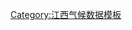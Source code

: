 {{Weather box
|width = auto
|metric first = y
|single line = y
|location = 玉山县气象数据（平均数据自1971年统计至2000年，极端数据自1951年统计至2000年）

|Jan mean C = 5.5
|Feb mean C = 7.1
|Mar mean C = 11.0
|Apr mean C = 17.1
|May mean C = 21.8
|Jun mean C = 25.1
|Jul mean C = 28.8
|Aug mean C = 28.4
|Sep mean C = 24.2
|Oct mean C = 19.2
|Nov mean C = 13.2
|Dec mean C = 7.7
|year mean C = 

|Jan record high C = 26.1
|Feb record high C = 29.4
|Mar record high C = 33.8
|Apr record high C = 34.5
|May record high C = 37.0
|Jun record high C = 39.2
|Jul record high C = 41.7
|Aug record high C = 43.3
|Sep record high C = 40.8
|Oct record high C = 35.4
|Nov record high C = 31.8
|Dec record high C = 27.9
|year record high C = 43.3

|Jan high C = 9.8
|Feb high C = 11.4
|Mar high C = 15.2
|Apr high C = 21.8
|May high C = 26.6
|Jun high C = 29.4
|Jul high C = 33.8
|Aug high C = 33.7
|Sep high C = 29.2
|Oct high C = 24.3
|Nov high C = 18.5
|Dec high C = 13.1
|year high C = 

|Jan low C = 2.4
|Feb low C = 4.1
|Mar low C = 7.7
|Apr low C = 13.4
|May low C = 18.1
|Jun low C = 21.7
|Jul low C = 24.7
|Aug low C = 24.5
|Sep low C = 20.6
|Oct low C = 15.3
|Nov low C = 9.2
|Dec low C = 3.8
|year low C = 

|Jan record low C = -8.9
|Feb record low C = -8.3
|Mar record low C = -3.9
|Apr record low C = 2.0
|May record low C = 9.4
|Jun record low C = 13.6
|Jul record low C = 18.8
|Aug record low C = 17.9
|Sep record low C = 11.8
|Oct record low C = 2.8
|Nov record low C = -4.6
|Dec record low C = -9.5
|year record low C = -9.5

|precipitation colour = green
|Jan precipitation mm = 86.4
|Feb precipitation mm = 115.7
|Mar precipitation mm = 212.8
|Apr precipitation mm = 251.8
|May precipitation mm = 262.5
|Jun precipitation mm = 369.0
|Jul precipitation mm = 161.4
|Aug precipitation mm = 110.8
|Sep precipitation mm = 98.5
|Oct precipitation mm = 72.6
|Nov precipitation mm = 63.0
|Dec precipitation mm = 55.0
|year precipitation mm = 

|Unit precipitation days = 0.1mm
|Jan precipitation days = 14.5
|Feb precipitation days = 15.4
|Mar precipitation days = 19.8
|Apr precipitation days = 18.9
|May precipitation days = 17.3
|Jun precipitation days = 17.1
|Jul precipitation days = 11.8
|Aug precipitation days = 11.5
|Sep precipitation days = 10.4
|Oct precipitation days = 9.4
|Nov precipitation days = 8.5
|Dec precipitation days = 8.8
|year precipitation days = 
|source = [[中国气象局]]
|accessdate = 2012-12-12
|accessdate2 = 2012-12-12
}}<noinclude>
[[Category:江西气候数据模板]]
</noinclude>